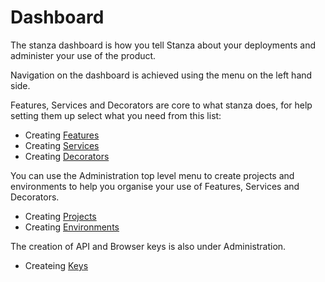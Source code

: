 
# Dashboard 

The stanza dashboard is how you tell Stanza about your deployments and administer your use of the product.

Navigation on the dashboard is achieved using the menu on the left hand side. 

Features, Services and Decorators are core to what stanza does, for help setting them up select what you need from this list:
- Creating [Features](dashboard/features)
- Creating [Services](dashboard/services)
- Creating [Decorators](dashboard/decorators)

You can use the Administration top level menu to create projects and environments to help you organise your use of Features, Services and Decorators. 

- Creating [Projects](dashboard/admninistration/projects)
- Creating [Environments](dashboard/administration/environments)

The creation of API and Browser keys is also under Administration.
- Createing [Keys](dasboard/administration/keys)